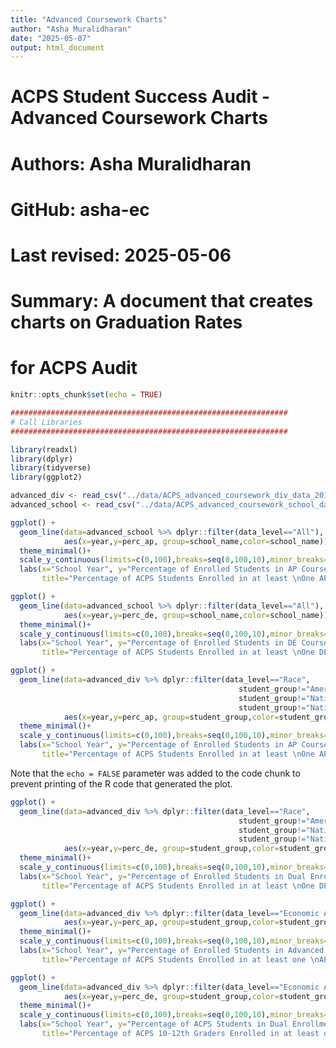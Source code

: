 ```yaml
---
title: "Advanced Coursework Charts"
author: "Asha Muralidharan"
date: "2025-05-07"
output: html_document
---
```


##############################################################
# ACPS Student Success Audit - Advanced Coursework Charts       
# Authors: Asha Muralidharan     
# GitHub: asha-ec                              
# Last revised: 2025-05-06
# Summary: A document that creates charts on Graduation Rates
#          for ACPS Audit
##############################################################

```r
knitr::opts_chunk$set(echo = TRUE)

##############################################################
# Call Libraries
##############################################################

library(readxl)
library(dplyr)
library(tidyverse)
library(ggplot2)

advanced_div <- read_csv("../data/ACPS_advanced_coursework_div_data_2019-23.csv")
advanced_school <- read_csv("../data/ACPS_advanced_coursework_school_data_2019-23.csv")

```

```r
ggplot() +
  geom_line(data=advanced_school %>% dplyr::filter(data_level=="All"),
            aes(x=year,y=perc_ap, group=school_name,color=school_name))+
  theme_minimal()+
  scale_y_continuous(limits=c(0,100),breaks=seq(0,100,10),minor_breaks=seq(0,100,5))+
  labs(x="School Year", y="Percentage of Enrolled Students in AP Course", 
       title="Percentage of ACPS Students Enrolled in at least \nOne AP Course by School: 2019-20 to 2023-24")

```

```r
ggplot() +
  geom_line(data=advanced_school %>% dplyr::filter(data_level=="All"),
            aes(x=year,y=perc_de, group=school_name,color=school_name))+
  theme_minimal()+
  scale_y_continuous(limits=c(0,100),breaks=seq(0,100,10),minor_breaks=seq(0,100,5))+
  labs(x="School Year", y="Percentage of Enrolled Students in DE Course", 
       title="Percentage of ACPS Students Enrolled in at least \nOne DE Course by School: 2019-20 to 2023-24")

```

```r
ggplot() +
  geom_line(data=advanced_div %>% dplyr::filter(data_level=="Race",
                                                   student_group!="American Indian or Alaska Native",
                                                   student_group!="Native Hawaiian or Pacific Islander",
                                                   student_group!="Native Hawaiian  or Pacific Islander"),
            aes(x=year,y=perc_ap, group=student_group,color=student_group))+
  theme_minimal()+
  scale_y_continuous(limits=c(0,100),breaks=seq(0,100,10),minor_breaks=seq(0,100,5))+
  labs(x="School Year", y="Percentage of Enrolled Students in AP Course", 
       title="Percentage of ACPS Students Enrolled in at least \nOne AP Course by Race: 2019-20 to 2023-24")

```
Note that the `echo = FALSE` parameter was added to the code chunk to prevent printing of the R code that generated the plot.
```r
ggplot() +
  geom_line(data=advanced_div %>% dplyr::filter(data_level=="Race",
                                                   student_group!="American Indian or Alaska Native",
                                                   student_group!="Native Hawaiian or Pacific Islander",
                                                   student_group!="Native Hawaiian  or Pacific Islander"),
            aes(x=year,y=perc_de, group=student_group,color=student_group))+
  theme_minimal()+
  scale_y_continuous(limits=c(0,100),breaks=seq(0,100,10),minor_breaks=seq(0,100,5))+
  labs(x="School Year", y="Percentage of Enrolled Students in Dual Enrollment", 
       title="Percentage of ACPS Students Enrolled in at least \nOne DE Course by Race: 2019-20 to 2023-24")

```

```r
ggplot() +
  geom_line(data=advanced_div %>% dplyr::filter(data_level=="Economic Advantage"),
            aes(x=year,y=perc_ap, group=student_group,color=student_group))+
  theme_minimal()+
  scale_y_continuous(limits=c(0,100),breaks=seq(0,100,10),minor_breaks=seq(0,100,5))+
  labs(x="School Year", y="Percentage of Enrolled Students in Advanced Placement", 
       title="Percentage of ACPS Students Enrolled in at least one \nAP Course by Economic Status: 2019-20 to 2023-24")

```
```r
ggplot() +
  geom_line(data=advanced_div %>% dplyr::filter(data_level=="Economic Advantage"),
            aes(x=year,y=perc_de, group=student_group,color=student_group))+
  theme_minimal()+
  scale_y_continuous(limits=c(0,100),breaks=seq(0,100,10),minor_breaks=seq(0,100,5))+
  labs(x="School Year", y="Percentage of ACPS Students in Dual Enrollment", 
       title="Percentage of ACPS 10-12th Graders Enrolled in at least one \nDE Course by Economic Status: 2019-20 to 2023-24")

```
